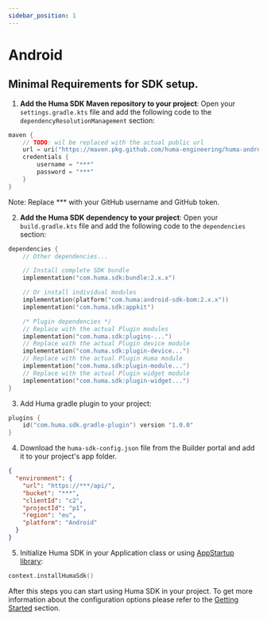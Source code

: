```yaml
---
sidebar_position: 1
---
```


# Android

## Minimal Requirements for SDK setup.

1. **Add the Huma SDK Maven repository to your project**: Open your `settings.gradle.kts` file and
   add the following code to the `dependencyResolutionManagement` section:

```kotlin
maven {
    // TODO: wil be replaced with the actual public url
    url = uri("https://maven.pkg.github.com/huma-engineering/huma-android-sdk")
    credentials {
        username = "***"
        password = "***"
    }
}
```

Note: Replace *** with your GitHub username and GitHub token.

2. **Add the Huma SDK dependency to your project**: Open your `build.gradle.kts` file and add the
   following code to the `dependencies` section:

```kotlin
dependencies {
    // Other dependencies...

    // Install complete SDK bundle 
    implementation("com.huma.sdk:bundle:2.x.x")

    // Or install individual modules 
    implementation(platform("com.huma:android-sdk-bom:2.x.x"))
    implementation("com.huma.sdk:appkit")

    /* Plugin dependencies */
    // Replace with the actual Plugin modules
    implementation("com.huma.sdk:plugins-...")
    // Replace with the actual Plugin device module
    implementation("com.huma.sdk:plugin-device...")
    // Replace with the actual Plugin Huma module
    implementation("com.huma.sdk:plugin-module...")
    // Replace with the actual Plugin widget module
    implementation("com.huma.sdk:plugin-widget...")
}
```

3. Add Huma gradle plugin to your project:

```kotlin
plugins {
    id("com.huma.sdk.gradle-plugin") version "1.0.0"
}
```

4. Download the `huma-sdk-config.json` file from the Builder portal and add it to your project's app
   folder.

```json
{
  "environment": {
    "url": "https://***/api/",
    "bucket": "***",
    "clientId": "c2",
    "projectId": "p1",
    "region": "eu",
    "platform": "Android"
  }
}
```

5. Initialize Huma SDK in your Application class or
   using [AppStartup library](https://developer.android.com/topic/libraries/app-startup):

```kotlin
context.installHumaSdk()
```

After this steps you can start using Huma SDK in your project. To get more information about the
configuration options please refer to the [Getting Started](..%2FGetting%20Started/Android.mdx)
section.

